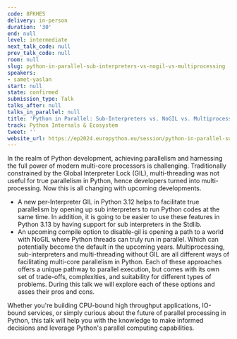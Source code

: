 ```yaml
---
code: 8FKHES
delivery: in-person
duration: '30'
end: null
level: intermediate
next_talk_code: null
prev_talk_code: null
room: null
slug: python-in-parallel-sub-interpreters-vs-nogil-vs-multiprocessing
speakers:
- samet-yaslan
start: null
state: confirmed
submission_type: Talk
talks_after: null
talks_in_parallel: null
title: 'Python in Parallel: Sub-Interpreters vs. NoGIL vs. Multiprocessing'
track: Python Internals & Ecosystem
tweet: ''
website_url: https://ep2024.europython.eu/session/python-in-parallel-sub-interpreters-vs-nogil-vs-multiprocessing
---
```


In the realm of Python development, achieving parallelism and harnessing the full power of modern multi-core processors is challenging. Traditionally constrained by the Global Interpreter Lock (GIL), multi-threading was not useful for true parallelism in Python, hence developers turned into multi-processing. Now this is all changing with upcoming developments.
-	A new per-Interpreter GIL in Python 3.12 helps to facilitate true parallelism by opening up sub interpreters to run Python codes at the same time. In addition, it is going to be easier to use these features in Python 3.13 by having support for sub interpreters in the Stdlib.
-	An upcoming compile option to disable-gil is opening a path to a world with NoGIL where Python threads can truly run in parallel. Which can potentially become the default in the upcoming years.
Multiprocessing, sub-interpreters and multi-threading without GIL are all different ways of facilitating multi-core parallelism in Python. Each of these approaches offers a unique pathway to parallel execution, but comes with its own set of trade-offs, complexities, and suitability for different types of problems. During this talk we will explore each of these options and asses their pros and cons.

Whether you're building CPU-bound high throughput applications, IO-bound services, or simply curious about the future of parallel processing in Python, this talk will help you with the knowledge to make informed decisions and leverage Python's parallel computing capabilities.
